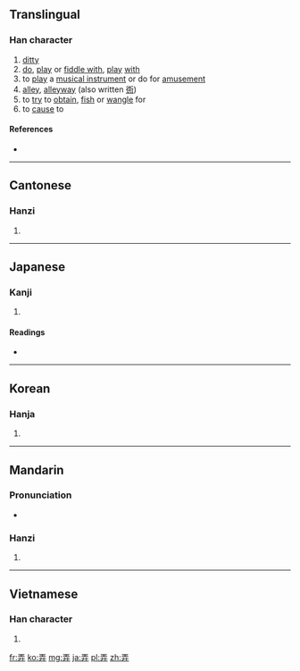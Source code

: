 ==Translingual==

===Han character===
{{Han char|rn=55|rad=廾|as=04|sn=7|four=1044<sub>1</sub>|canj=一土廿 (MGT)}}

# [[ditty]]
# [[do]], [[play]] or [[fiddle with]], [[play]] [[with]]
# to [[play]] a [[musical instrument]] or do for [[amusement]]
# [[alley]], [[alleyway]] (also written [[衖]])
# to [[try]] to [[obtain]], [[fish]] or [[wangle]] for
# to [[cause]] to

====References====
* {{Han ref|kx=0353.170|dkj=09596|dj=0669.010|hdz=10515.010|uh=5F04|ud=24324|bh=A7CB|bd=42955}}

----

==Cantonese==

===Hanzi===
{{yue-hanzi|jyut=[[lung6]], [[nung6]]|y=lung6, nung6}}

# {{defn|lang=yue|sort=廾04}}

----

==Japanese==

===Kanji===
{{ja-kanji|grade=c|rs=廾04}}

# {{defn|lang=ja|sort=廾04}}

====Readings====
* {{ja-readings|on=[[ろう]] (rō)|kun=[[もてあそぶ]] (moteasobu), [[たわむれる]] (tawamureru), [[いじる]] (ijiru), [[いじくる]] (ijikuru), [[いらう]] (irau), [[いろう]] (irou), [[まさぐる]] (masaguru)}}

----

==Korean==

===Hanja===
{{ko-hanja|hangeul=[[롱]]>[[농]]|eumhun=|rv=rong>nong|mr=rong>nong|y=long>nong}}

# {{defn|lang=ko|sort=廾04}}

----

==Mandarin==

===Pronunciation===
* {{audio|Zh-nòng.ogg|Audio}}

===Hanzi===
{{cmn-hanzi|pin=[[nòng]] ([[nong4]])|wg=nung<sup>4</sup>}}

# {{defn|lang=cmn|sort=廾04}}

----

==Vietnamese==

===Han character===
{{vi-hantu|[[lộng]], [[lóng]], [[lồng]], [[luồng]], [[lòng]], [[lụng]], [[trổng]]|rs=廾04}}

# {{defn|lang=vi|sort=廾04}}

[[fr:弄]]
[[ko:弄]]
[[mg:弄]]
[[ja:弄]]
[[pl:弄]]
[[zh:弄]]